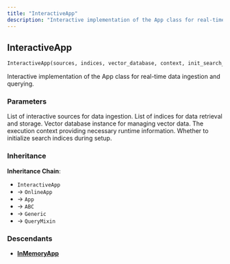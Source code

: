 ```yaml
---
title: "InteractiveApp"
description: "Interactive implementation of the App class for real-time data ingestion and querying"
---
```


## InteractiveApp

```python
InteractiveApp(sources, indices, vector_database, context, init_search_indices=True)
```

Interactive implementation of the App class for real-time data ingestion and querying.

### Parameters

<ParamField path="sources" type="Sequence[InteractiveSource]" required>
List of interactive sources for data ingestion.
</ParamField>

<ParamField path="indices" type="Sequence[Index]" required>
List of indices for data retrieval and storage.
</ParamField>

<ParamField path="vector_database" type="VectorDatabase" required>
Vector database instance for managing vector data.
</ParamField>

<ParamField path="context" type="ExecutionContext" required>
The execution context providing necessary runtime information.
</ParamField>

<ParamField path="init_search_indices" type="bool" default="True">
Whether to initialize search indices during setup.
</ParamField>

### Inheritance

**Inheritance Chain**: 
- `InteractiveApp` 
- → `OnlineApp`
- → `App`
- → `ABC`
- → `Generic`
- → `QueryMixin`

### Descendants

- [**InMemoryApp**](/reference/dsl/app/in_memory/in_memory_app)